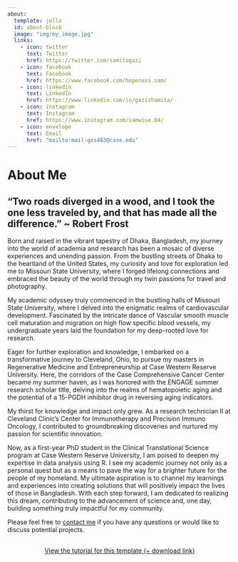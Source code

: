 ```yaml
---
about:
  template: jolla
  id: about-block
  image: "img/my_image.jpg"
  links:
    - icon: twitter
      text: Twitter
      href: https://twitter.com/samitagazi
    - icon: facebook
      text: Facebook
      href: https://www.facebook.com/hopeness.sam/
    - icon: linkedin
      text: LinkedIn
      href: https://www.linkedin.com/in/gazishamita/
    - icon: instagram
      text: Instagram
      href: https://www.instagram.com/samwise.04/
    - icon: envelope
      text: Email
      href: "mailto:mail.gxs483@case.edu"  
---
```


::: {#about-block}
:::

# About Me
## "Two roads diverged in a wood, and I took the one less traveled by, and that has made all the difference." ~ Robert Frost

Born and raised in the vibrant tapestry of Dhaka, Bangladesh, my journey into the world of academia and research has been a mosaic of diverse experiences and unending passion. From the bustling streets of Dhaka to the heartland of the United States, my curiosity and love for exploration led me to Missouri State University, where I forged lifelong connections and embraced the beauty of the world through my twin passions for travel and photography.

My academic odyssey truly commenced in the bustling halls of Missouri State University, where I delved into the enigmatic realms of cardiovascular development. Fascinated by the intricate dance of Vascular smooth muscle cell maturation and migration on high flow specific blood vessels, my undergraduate years laid the foundation for my deep-rooted love for research.

Eager for further exploration and knowledge, I embarked on a transformative journey to Cleveland, Ohio, to pursue my masters in Regenerative Medicine and Entrepreneurship at Case Western Reserve University. Here, the corridors of the Case Comprehensive Cancer Center became my summer haven, as I was honored with the ENGAGE summer research scholar title, delving into the realms of hematopoietic aging and the potential of a 15-PGDH inhibitor drug in reversing aging indicators.

My thirst for knowledge and impact only grew. As a research technician II at Cleveland Clinic's Center for Immunotherapy and Precision Immuno Oncology, I contributed to groundbreaking discoveries and nurtured my passion for scientific innovation.

Now, as a first-year PhD student in the Clinical Translational Science program at Case Western Reserve University, I am poised to deepen my expertise in data analysis using R. I see my academic journey not only as a personal quest but as a means to pave the way for a brighter future for the people of my homeland. My ultimate aspiration is to channel my learnings and experiences into creating solutions that will positively impact the lives of those in Bangladesh. With each step forward, I am dedicated to realizing this dream, contributing to the advancement of science and, one day, building something truly impactful for my community.


Please feel free to [contact me](mailto:mail.gxs483@case.edu) if you have any questions or would like to discuss potential projects.

```{=html}
<div  style="margin: 30px; text-align: center;">
<a class="btn btn-primary" href="https://www.marvinschmitt.com/blog/website-tutorial-quarto/" role="button" target="_blank" style="padding: 15px 30px;">View the tutorial for this template (+ download link)</a>
</div>
```

